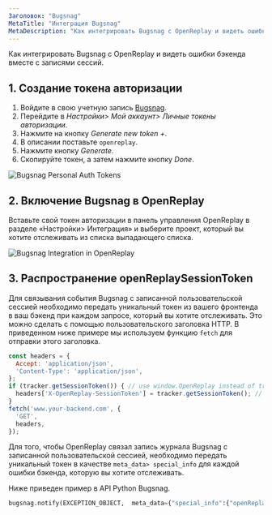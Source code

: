 ```yaml
---
Заголовок: "Bugsnag"
MetaTitle: "Интеграция Bugsnag"
MetaDescription: "Как интегрировать Bugsnag с OpenReplay и видеть ошибки бэкенда вместе с записями сессий."
---
```


Как интегрировать Bugsnag с OpenReplay и видеть ошибки бэкенда вместе с записями сессий.

## 1. Создание токена авторизации

1. Войдите в свою учетную запись [Bugsnag](https://app.bugsnag.com).
2. Перейдите в *Настройки> Мой аккаунт> Личные токены авторизации*.
3. Нажмите на кнопку *Generate new token +*.
4. В описании поставьте `openreplay`.
5. Нажмите кнопку *Generate*.
6. Скопируйте токен, а затем нажмите кнопку *Done*.

![Bugsnag Personal Auth Tokens](/static/bugsnag-1.jpg#center)

## 2. Включение Bugsnag в OpenReplay

Вставьте свой токен авторизации в панель управления OpenReplay в разделе «Настройки> Интеграция» и выберите проект, который вы хотите отслеживать из списка выпадающего списка.

![Bugsnag Integration in OpenReplay](/static/bugsnag-2.jpg#center)

## 3. Распространение openReplaySessionToken

Для связывания события Bugsnag с записанной пользовательской сессией необходимо передать уникальный токен из вашего фронтенда в ваш бэкенд при каждом запросе, который вы хотите отслеживать. Это можно сделать с помощью пользовательского заголовка HTTP. В приведенном ниже примере мы используем функцию `fetch` для отправки этого заголовка.


```javascript
const headers = {
  Accept: 'application/json',
  'Content-Type': 'application/json',
};
if (tracker.getSessionToken()) { // use window.OpenReplay instead of tracker if you're using the snippet
  headers['X-OpenReplay-SessionToken'] = tracker.getSessionToken(); // Inject openReplaySessionToken
}
fetch('www.your-backend.com', {
  'GET',
  headers,
});
```


Для того, чтобы OpenReplay связал запись журнала Bugsnag с записанной пользовательской сессией, необходимо передать уникальный токен в качестве `meta_data> special_info` для каждой ошибки бэкенда, которую вы хотите отслеживать.

Ниже приведен пример в API Python Bugsnag.


```python
bugsnag.notify(EXCEPTION_OBJECT,  meta_data={"special_info":{"openReplaySessionToken": OPENREPLAY_SESSION_TOKEN}})
```

